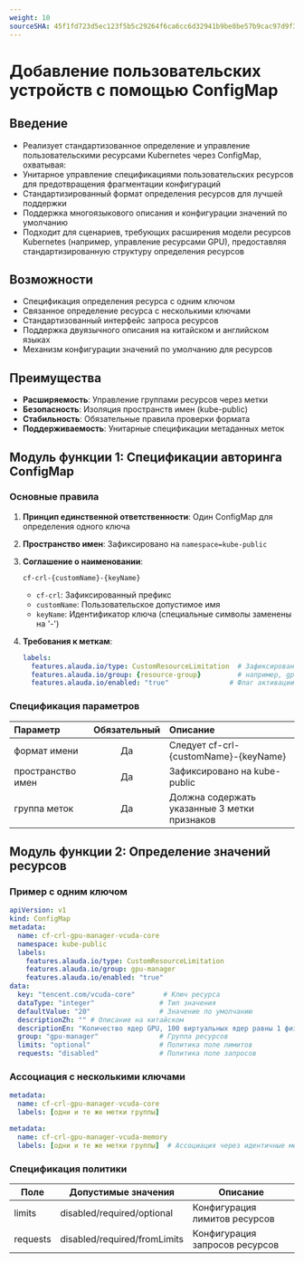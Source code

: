 ```yaml
---
weight: 10
sourceSHA: 45f1fd723d5ec123f5b5c29264f6ca6cc6d32941b9be8be57b9cac97d9f3ff05
---
```


# Добавление пользовательских устройств с помощью ConfigMap

## Введение

- Реализует стандартизованное определение и управление пользовательскими ресурсами Kubernetes через ConfigMap, охватывая:
- Унитарное управление спецификациями пользовательских ресурсов для предотвращения фрагментации конфигураций
- Стандартизированный формат определения ресурсов для лучшей поддержки
- Поддержка многоязыкового описания и конфигурации значений по умолчанию
- Подходит для сценариев, требующих расширения модели ресурсов Kubernetes (например, управление ресурсами GPU), предоставляя стандартизированную структуру определения ресурсов

## Возможности

- Спецификация определения ресурса с одним ключом
- Связанное определение ресурса с несколькими ключами
- Стандартизованный интерфейс запроса ресурсов
- Поддержка двуязычного описания на китайском и английском языках
- Механизм конфигурации значений по умолчанию для ресурсов

## Преимущества

- **Расширяемость**: Управление группами ресурсов через метки
- **Безопасность**: Изоляция пространств имен (kube-public)
- **Стабильность**: Обязательные правила проверки формата
- **Поддерживаемость**: Унитарные спецификации метаданных меток

## Модуль функции 1: Спецификации авторинга ConfigMap

### Основные правила

1. **Принцип единственной ответственности**: Один ConfigMap для определения одного ключа

2. **Пространство имен**: Зафиксировано на `namespace=kube-public`

3. **Соглашение о наименовании**:
   ```
   cf-crl-{customName}-{keyName} 
   ```
   - `cf-crl`: Зафиксированный префикс
   - `customName`: Пользовательское допустимое имя
   - `keyName`: Идентификатор ключа (специальные символы заменены на '-')

4. **Требования к меткам**:
   ```yaml
   labels:
     features.alauda.io/type: CustomResourceLimitation  # Зафиксированное значение
     features.alauda.io/group: {resource-group}         # например, gpu-manager
     features.alauda.io/enabled: "true"               # Флаг активации
   ```

### Спецификация параметров

| Параметр       | Обязательный | Описание                              |
| :------------- | :----------: | :----------------------------------- |
| формат имени   |     Да       | Следует cf-crl-\{customName}-\{keyName} |
| пространство имен |   Да      | Зафиксировано на kube-public         |
| группа меток   |     Да       | Должна содержать указанные 3 метки признаков |

## Модуль функции 2: Определение значений ресурсов

### Пример с одним ключом

```yaml
apiVersion: v1
kind: ConfigMap
metadata:
  name: cf-crl-gpu-manager-vcuda-core
  namespace: kube-public
  labels:
    features.alauda.io/type: CustomResourceLimitation
    features.alauda.io/group: gpu-manager
    features.alauda.io/enabled: "true"
data:
  key: "tencent.com/vcuda-core"       # Ключ ресурса
  dataType: "integer"                # Тип значения
  defaultValue: "20"                 # Значение по умолчанию
  descriptionZh: "" # Описание на китайском
  descriptionEn: "Количество ядер GPU, 100 виртуальных ядер равны 1 физическому ядру GPU" # Описание на английском
  group: "gpu-manager"               # Группа ресурсов
  limits: "optional"                 # Политика поле лимитов
  requests: "disabled"               # Политика поле запросов
```

### Ассоциация с несколькими ключами

```yaml
metadata:
  name: cf-crl-gpu-manager-vcuda-core
  labels: [одни и те же метки группы]

metadata:
  name: cf-crl-gpu-manager-vcuda-memory
  labels: [одни и те же метки группы]  # Ассоциация через идентичные метки
```

### Спецификация политики

| Поле     | Допустимые значения               | Описание                      |
| -------- | ------------------------------- | ----------------------------- |
| limits   | disabled/required/optional      | Конфигурация лимитов ресурсов |
| requests | disabled/required/fromLimits    | Конфигурация запросов ресурсов |
